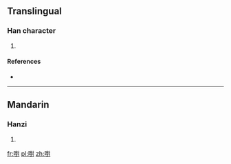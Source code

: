 ==Translingual==

===Han character===
{{Han char|rn=30|rad=口|as=14|sn=17|four=|canj=口廿土戈 (RTGI), X口廿土戈 (XRTGI)}}

# {{defn|Han|sort=口14}}

====References====
* {{Han ref|kx=0212.010|dkj=04465|dj=0434.340|hdz=10696.070|uh=5689|ud=22153}}

----

==Mandarin==

===Hanzi===
{{cmn-hanzi|pin=[[duō]] ([[duo1]])|wg=to<sup>1</sup>}}

# {{defn|Mandarin|sort=口14}}

[[fr:嚉]]
[[pl:嚉]]
[[zh:嚉]]